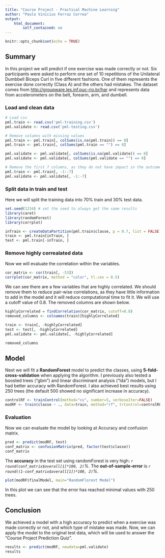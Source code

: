 ```yaml
---
title: "Course Project - Practical Machine Learning"
author: "Paulo Vinicius Ferraz Correa"
output:
    html_document:
        self_contained: no
---
```


```r
knitr::opts_chunk$set(echo = TRUE)
```

## Summary

In this project we will predict if one exercise was made correctly or not. Six participants were asked to perform one set of 10 repetitions of the Unilateral Dumbbell Biceps Curl in five different fashions. One of them represents the exercise done correctly (Class A) and the others had mistakes. The dataset comes from <http://groupware.les.inf.puc-rio.br/har> and represents data from accelerometers on the belt, forearm, arm, and dumbell.

### Load and clean data

```r
# Load csv
pml.train <- read.csv('pml-training.csv')
pml.validate <- read.csv('pml-testing.csv')

# Remove columns with missing values
pml.train <- pml.train[, colSums(is.na(pml.train)) == 0]
pml.train <- pml.train[, colSums(pml.train == "") == 0]

pml.validate <- pml.validate[, colSums(is.na(pml.validate)) == 0]
pml.validate <- pml.validate[, colSums(pml.validate == "") == 0]

# Remove the first 7 columns, as they do not have impact in the outcome
pml.train <- pml.train[, -1:-7]
pml.validate <- pml.validate[, -1:-7]
```


### Split data in train and test
Here we will split the training data into 70% train and 30% test data.
```r
set.seed(1234) # set the seed to always get the same results
library(caret)
library(randomForest)
library(corrplot)
```
```r
inTrain <- createDataPartition(pml.train$classe, p = 0.7, list = FALSE)
train <- pml.train[inTrain, ]
test <- pml.train[-inTrain, ]
```

### Remove highly correalated data
Now we will evaluate the correlation within the variables.

```r
cor_matrix <- cor(train[, -53])
corrplot(cor_matrix, method = "color", tl.cex = 0.5)
```

We can see there are a few variables that are highly correlated. We should  remove them to reduce pair-wise correlations, as they have little information to add in the model and it will reduce computational time to fit it. We will use a cutoff value of 0.8. The removed columns are shown below.

```r
highlyCorrelated = findCorrelation(cor_matrix, cutoff=0.8)
removed_columns <- colnames(train)[highlyCorrelated]

train <- train[, -highlyCorrelated]
test <- test[, -highlyCorrelated]
pml.validate <- pml.validate[, -highlyCorrelated]

removed_columns
```


## Model

Next we will fit a **RandomForest** model to predict the classes, using **5-fold-cross-validation** when applying the algorithm.
I previously also tested a boosted trees ("gbm") and linear discriminant analysis ("lda") models, but I had better accuracy with RandomForest. I also achieved best results using 250 trees (the default 500 showed no significant increase in accuracy).

```r
controlRF <- trainControl(method="cv", number=5, verboseIter=FALSE)
modRF <- train(classe ~ ., data=train, method="rf", trControl=controlRF, ntree=250)
```

### Evaluation
Now we can evaluate the model by looking at Accuracy and confusion matrix.

```r
pred <- predict(modRF, test)
conf_matrix <- confusionMatrix(pred, factor(test$classe))
conf_matrix
```

The **accuracy** in the test set using randomForest is very high: *`r round(conf_matrix$overall[1]*100, 2)`%*.
The **out-of-sample-error** is *`r round((1-conf_matrix$overall[1])*100, 2)`%*.



```r
plot(modRF$finalModel, main="RandomFlorest Model")
```

In this plot we can see that the error has reached minimal values with 250 trees.


## Conclusion

We achieved a model with a high accuracy to predict when a exercise was made correctly or not, and which type of mistake was made. 
Now, we can apply the model to the original test data, which will be used to answer the “Course Project Prediction Quiz”.
```r
results <- predict(modRF, newdata=pml.validate)
results
```

